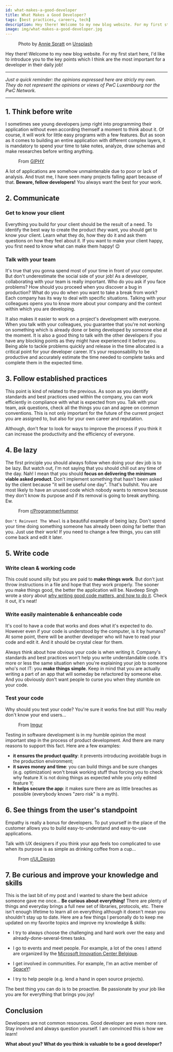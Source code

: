 ```yaml
---
id: what-makes-a-good-developer
title: What Makes a Good Developer?
tags: [best practices, careers, tech]
description: Hey there! Welcome to my new blog website. For my first start here, I'd like to introduce you to the key points which I think are the most important for a develop...
image: img/what-makes-a-good-developer.jpg
---
```


<Figure data={{src:'/img/what-makes-a-good-developer.jpg', alt: 'post banner image', type:'image'}}>
  Photo by <a target="_blank" href="https://unsplash.com/@anniespratt" rel="noreferrer noopener nofollow">Annie Spratt</a> on <a target="_blank" href="https://unsplash.com/photos/QckxruozjRg" rel="noreferrer noopener nofollow">Unsplash</a>
</Figure>

Hey there! Welcome to my new blog website. For my first start here, I'd like to introduce you to the key points which I think are the most important for a developer in their daily job!

<!--truncate-->

<SEO 
  uri='blog/what-makes-a-good-developer' 
  image='img/what-makes-a-good-developer.jpg'
  type='article'
/>

___

*Just a quick reminder: the opinions expressed here are stricly my own. They do not represent the opinions or views of PwC Luxembourg nor the PwC Network.*
___

## 1. Think before write
I sometimes see young developers jump right into programming their application without even according themself a moment to think about it. Of course, it will work for little easy programs with a few features. But as soon as it comes to building an entire application with different complex layers, it is mandatory to spend your time to take notes, analyze, draw schemas and make researches before writing anything.

<Figure data={{ id: '1', src:'https://giphy.com/embed/Ph6mVLp87pCVCkHOBQ', type: 'html', width: '100%', height: '100%', 
title: 'Looking Logan Lerman GIF By Hunters', style: {position:'absolute'}, allowFullScreen: true, frameBorder:"0", className: 'giphy-embed' }}>
  From <a target="_blank" href="https://giphy.com/gifs/HuntersOnPrime-entertainment-monkeypaw-monkeypawproductions-Ph6mVLp87pCVCkHOBQ" rel="noreferrer noopener nofollow">GIPHY</a>
</Figure>

A lot of applications are somehow unmaintenable due to poor or lack of analysis. And trust me, I have seen many projects falling apart because of that. **Beware, fellow developers!** You always want the best for your work.

## 2. Communicate
### Get to know your client
Everything you build for your client should be the result of a need. To identify the best way to create the product _they_ want, you should get to know your client. Learn  what they do, how they do it and ask them questions on how they feel about it. If you want to make your client happy, you first need to know what can make them happy! :wink:

### Talk with your team
It's true that you gonna spend most of your time in front of your computer. But don't underestimate the social side of your job! As a developer, collaborating with your team is really important.
Who do you ask if you face problems? How should you proceed when you discover a bug in production? What do you do when you want to take a break from work? Each company has its way to deal with specific situations. 
Talking with your colleagues opens you to know more about your company and the context within which you are developing. 

It also makes it easier to work on a project's development with everyone. When you talk with your colleagues, you guarantee that you're not working on something which is already done or being developed by someone else at the moment. 
It is also a good thing to talk with the other developers if you have any blocking points as they might have experienced it before you. Being able to tackle problems quickly and release in the time allocated is a critical point for your developer career. It's your responsability to be productive and accurately estimate the time needed to complete tasks and complete them in the expected time.

## 3. Follow established practices
This point is kind of related to the previous. As soon as you identify standards and best practices used within the company, you can work efficiently in compliance with what is expected from you. Talk with your team, ask questions, check all the things you can and agree on common conventions. This is not only important for the future of the current project you are assigned to, but also for your own career and reputation.

Although, don't fear to look for ways to improve the process if you think it can increase the productivity and the efficiency of everyone.

## 4. Be lazy
The first principle you should always follow when doing your dev job is to be lazy. But watch out, I'm not saying that you should chill out any time of the day. 
Nah! I mean that you should **focus on delivering the minimum viable asked product**. Don't implement something that hasn't been asked by the client because "it will be useful one day". That's bullshit. You are most likely to have an unused code which nobody wants to remove because they don't know its purpose and if its removal is going to break anything. Ew.

<Figure data={{src: 'https://i.imgur.com/qbDVKh7.png', alt: 'theres no need to reinvent the wheel - meme', type:'image'}}>
  From <a target="_blank" href="https://www.reddit.com/r/ProgrammerHumor/comments/cgtk7s/theres_no_need_to_reinvent_the_wheel_oc/" rel="noreferrer noopener nofollow">r/ProgrammerHummor</a>
</Figure>

`Don't Reinvent The Wheel` is a beautiful example of being lazy. Don't spend your time doing something someone has already been doing far better than you. Just use their work! If you need to change a few things, you can still come back and edit it later.

## 5. Write code
### Write clean & working code
This could sound silly but you are paid to **make things work**. But don't just throw instructions in a file and hope that they work properly. The sooner you make things good, the better the application will be. 
Navdeep Singh wrote a story about [why writing good code matters, and how to do it](https://medium.com/better-programming/good-code-vs-bad-code-35624b4e91bc 'Good Code vs Bad Code'). Check it out, it's neat!

### Write easily maintenable & enhanceable code
It's cool to have a code that works and does what it's expected to do. 
However even if your code is understood by the computer, is it by humans? At some point, there will be another developer who will have to read your code and edit it. And it should be crystal clear for them.

Always think about how obvious your code is when writing it. Company's standards and best practices won't help you write understandable code. It's more or less the same situation when you're explaining your job to someone who's not IT: you **make things simple**.
Keep in mind that you are actually writing a part of an app that will someday be refactored by someone else. And you obviously don't want people to curse you when they stumble on your code.

### Test your code
Why should you test your code? You're sure it works fine but still! You really don't know your end users...

<Figure data={{src: 'https://i.imgur.com/mva14iu.jpg', alt: 'When you get to see people using your program - meme', type: 'image', style: {margin: '0 auto'} }}>
  From <a target="_blank" href="https://imgur.com/gallery/Zc1BDHB" rel="noreferrer noopener nofollow">Imgur</a>
</Figure>

Testing in software development is in my humble opinion the most important step in the process of product development. And there are many reasons to support this fact. Here are a few examples:
- **it ensures the product quality**: it prevents introducing avoidable bugs in the production environment;
- **it saves money and time**: you can build things and be sure changes (e.g. optimization) won't break working stuff thus forcing you to check why feature X is not doing things as expected while you only edited feature Y;
- **it helps secure the app**: it makes sure there are as little breaches as possible (everybody knows "zero risk" is a myth).

## 6. See things from the user's standpoint 
Empathy is really a bonus for developers. To put yourself in the place of the customer allows you to build easy-to-understand and easy-to-use applications. 

Talk with UX designers if you think your app feels too complicated to use when its purpose is as simple as drinking coffee from a cup...

<Figure data={{src:'https://i.redd.it/fb6xxzrrtfr21.png', alt:'UI vs UX - meme', type: 'image' }}>
  From <a target="_blank" href="https://www.reddit.com/r/UI_Design/comments/bblxum/ui_vs_ux/" rel="noreferrer noopener nofollow">r/UI_Design</a>
</Figure>

## 7. Be curious and improve your knowledge and skills
This is the last bit of my post and I wanted to share the best advice someone gave me once... **Be curious about everything!** There are plenty of things and everyday brings a full new set of libraries, protocols, etc. There isn't enough lifetime to learn all on everything although it doesn't mean you shouldn't stay up to date.
Here are a few things I personally do to keep me updated on my favorite topics and improve my knowledge & skills:
- I try to always choose the challenging and hard work over the easy and already-done-several-times tasks.

- I go to events and meet people. 
For example, a lot of the ones I attend are organized by the [Microsoft Innovation Center Belgique](http://www.mic-belgique.be/ "MIC's website").

- I get involved in communities. 
For example, I'm an active member of [SpaceY](https://www.wearespacey.com "SpaceY's website")!

- I try to help people (e.g. lend a hand in open source projects).

The best thing you can do is to be proactive. Be passionate by your job like you are for everything that brings you joy!

## Conclusion
Developers are not common resources. Good developer are even more rare. Stay involved and always question yourself. I am convinced this is how we learn!

**What about you? What do you think is valuable to be a good developer?**
